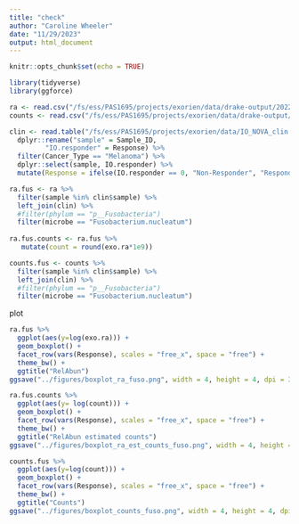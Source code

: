 ```yaml
---
title: "check"
author: "Caroline Wheeler"
date: "11/29/2023"
output: html_document
---
```


```r
knitr::opts_chunk$set(echo = TRUE)

library(tidyverse)
library(ggforce)
```

```r
ra <- read.csv("/fs/ess/PAS1695/projects/exorien/data/drake-output/2022-03-16/2022-03-16_RA-with-taxonomy.csv") 
counts <- read.csv("/fs/ess/PAS1695/projects/exorien/data/drake-output/2022-03-16/2022-03-16_unnormalized-microbes-with-taxonomy.csv")

clin <- read.table("/fs/ess/PAS1695/projects/exorien/data/IO_NOVA_clin.txt", header = TRUE) %>%
  dplyr::rename("sample" = Sample_ID,
         "IO.responder" = Response) %>%
  filter(Cancer_Type == "Melanoma") %>%
  dplyr::select(sample, IO.responder) %>%
  mutate(Response = ifelse(IO.responder == 0, "Non-Responder", "Responder"))
```

```r
ra.fus <- ra %>%
  filter(sample %in% clin$sample) %>%
  left_join(clin) %>%
  #filter(phylum == "p__Fusobacteria")
  filter(microbe == "Fusobacterium.nucleatum")
  
ra.fus.counts <- ra.fus %>%
   mutate(count = round(exo.ra*1e9)) 

counts.fus <- counts %>%
  filter(sample %in% clin$sample) %>%
  left_join(clin) %>%
  #filter(phylum == "p__Fusobacteria")
  filter(microbe == "Fusobacterium.nucleatum")
```

plot
```r
ra.fus %>%
  ggplot(aes(y=log(exo.ra))) +
  geom_boxplot() +
  facet_row(vars(Response), scales = "free_x", space = "free") +
  theme_bw() +
  ggtitle("RelAbun")
ggsave("../figures/boxplot_ra_fuso.png", width = 4, height = 4, dpi = 300)

ra.fus.counts %>%
  ggplot(aes(y= log(count))) +
  geom_boxplot() +
  facet_row(vars(Response), scales = "free_x", space = "free") +
  theme_bw() +
  ggtitle("RelAbun estimated counts")
ggsave("../figures/boxplot_ra_est_counts_fuso.png", width = 4, height = 4, dpi = 300)

counts.fus %>%
  ggplot(aes(y=log(count))) +
  geom_boxplot() +
  facet_row(vars(Response), scales = "free_x", space = "free") +
  theme_bw() +
  ggtitle("Counts")
ggsave("../figures/boxplot_counts_fuso.png", width = 4, height = 4, dpi = 300)
```

